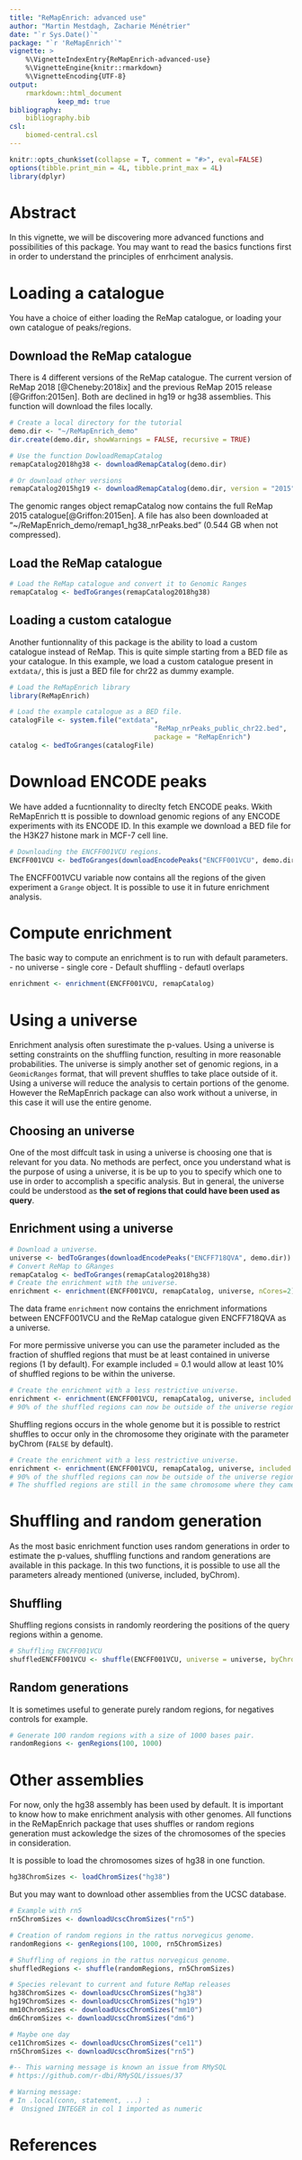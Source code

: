 ```yaml
---
title: "ReMapEnrich: advanced use"
author: "Martin Mestdagh, Zacharie Ménétrier"
date: "`r Sys.Date()`"
package: "`r 'ReMapEnrich'`"
vignette: >
    %\VignetteIndexEntry{ReMapEnrich-advanced-use}
    %\VignetteEngine{knitr::rmarkdown}
    %\VignetteEncoding{UTF-8}
output: 
    rmarkdown::html_document
            keep_md: true 
bibliography: 
    bibliography.bib
csl:
    biomed-central.csl
---
```


```r
knitr::opts_chunk$set(collapse = T, comment = "#>", eval=FALSE)
options(tibble.print_min = 4L, tibble.print_max = 4L)
library(dplyr)
```

# Abstract

In this vignette, we will be discovering more advanced functions and possibilities of this package. You may want to read the basics functions first in order to understand the principles of enrhciment analysis.

# Loading a catalogue

You have a choice of either loading the ReMap catalogue, or loading your own catalogue of peaks/regions. 


## Download the ReMap catalogue

There is 4 different versions of the ReMap catalogue.
The current version of ReMap 2018 [@Cheneby:2018ix] and the previous ReMap 2015 release [@Griffon:2015en].
Both are declined in hg19 or hg38 assemblies. This function will download the files locally. 

```r
# Create a local directory for the tutorial
demo.dir <- "~/ReMapEnrich_demo"
dir.create(demo.dir, showWarnings = FALSE, recursive = TRUE)

# Use the function DowloadRemapCatalog
remapCatalog2018hg38 <- downloadRemapCatalog(demo.dir)

# Or download other versions
remapCatalog2015hg19 <- downloadRemapCatalog(demo.dir, version = "2015", assembly = "hg19")
```

The genomic ranges object remapCatalog now contains the full ReMap 2015 catalogue[@Griffon:2015en].
A file has also been downloaded at "~/ReMapEnrich_demo/remap1_hg38_nrPeaks.bed" (0.544 GB when not compressed).

## Load the ReMap catalogue

```r
# Load the ReMap catalogue and convert it to Genomic Ranges
remapCatalog <- bedToGranges(remapCatalog2018hg38)

```



## Loading a custom catalogue

Another funtionnality  of this package is the ability to load a custom catalogue instead of ReMap. This is quite simple starting from a BED file as your catalogue.
In this example, we load a custom catalogue present in `extdata/`, this is just a BED file for chr22 as dummy example. 

```r
# Load the ReMapEnrich library
library(ReMapEnrich) 

# Load the example catalogue as a BED file.
catalogFile <- system.file("extdata",
                                    "ReMap_nrPeaks_public_chr22.bed",
                                    package = "ReMapEnrich")
catalog <- bedToGranges(catalogFile)
```



# Download ENCODE peaks

We have added a fucntionnality to direclty fetch ENCODE peaks. Wkith ReMapEnrich tt is possible to download genomic regions of any ENCODE experiments with its ENCODE ID. In this example we download a BED file for the H3K27 histone mark in MCF-7 cell line. 

```r
# Downloading the ENCFF001VCU regions.
ENCFF001VCU <- bedToGranges(downloadEncodePeaks("ENCFF001VCU", demo.dir))
```

The ENCFF001VCU variable now contains all the regions of the given experiment a `Grange` object. It is possible to use it in future enrichment analysis.

# Compute enrichment

The basic way to compute an enrichment is to run with default parameters.
- no universe
- single core
- Default shuffling
- defautl overlaps

```r
enrichment <- enrichment(ENCFF001VCU, remapCatalog)
```


# Using a universe

Enrichment analysis often surestimate the p-values. Using a universe is setting constraints on the shuffling function, resulting in more reasonable probabilities.
The universe is simply another set of genomic regions, in a `GeomicRanges` format, that will prevent shuffles to take place outside of it. Using a universe will reduce the analysis to certain portions of the genome. 
However the ReMapEnrich package can also work without a universe, in this case it will use the entire genome. 

## Choosing an universe

One of the most diffcult task in using a universe is choosing one that is relevant for you data. No methods are perfect, once you understand what is the purpose of using a universe, it is be up to you to specify which one to use in order to accomplish a specific analysis.
But in general, the universe could be understood as **the set of regions that could have been used as query**.

## Enrichment using a universe

```r
# Download a universe.
universe <- bedToGranges(downloadEncodePeaks("ENCFF718QVA", demo.dir))
# Convert ReMap to GRanges
remapCatalog <- bedToGranges(remapCatalog2018hg38)
# Create the enrichment with the universe.
enrichment <- enrichment(ENCFF001VCU, remapCatalog, universe, nCores=2)
```

The data frame `enrichment` now contains the enrichment informations between ENCFF001VCU and the ReMap catalogue given ENCFF718QVA as a universe.

For more permissive universe you can use the parameter included as the fraction of shuffled regions that must be at least contained in universe regions (1 by default). For example included = 0.1 would allow at least 10% of shuffled regions to be within the universe. 

```r
# Create the enrichment with a less restrictive universe.
enrichment <- enrichment(ENCFF001VCU, remapCatalog, universe, included = 0.1, nCores=2)
# 90% of the shuffled regions can now be outside of the universe regions.
```

Shuffling regions occurs in the whole genome but it is possible to restrict shuffles to occur only in the chromosome they originate with the parameter byChrom (`FALSE` by default).

```r
# Create the enrichment with a less restrictive universe.
enrichment <- enrichment(ENCFF001VCU, remapCatalog, universe, included = 0.1, byChrom = TRUE, nCores=2)
# 90% of the shuffled regions can now be outside of the universe regions.
# The shuffled regions are still in the same chromosome where they came from.
```

# Shuffling and random generation

As the most basic enrichment function uses random generations in order to estimate the p-values, shuffling functions and random generations are available in this package.
In this two functions, it is possible to use all the parameters already mentioned (universe, included, byChrom).

## Shuffling

Shuffling regions consists in randomly reordering the positions of the query regions within a genome.

```r
# Shuffling ENCFF001VCU
shuffledENCFF001VCU <- shuffle(ENCFF001VCU, universe = universe, byChrom = TRUE)
```

## Random generations

It is sometimes useful to generate purely random regions, for negatives controls for example.

```r
# Generate 100 random regions with a size of 1000 bases pair.
randomRegions <- genRegions(100, 1000)
```

# Other assemblies

For now, only the hg38 assembly has been used by default. It is important to know how to make enrichment analysis with other genomes. All functions in the ReMapEnrich package that uses shuffles or random regions generation must ackowledge the sizes of the chromosomes of the species in consideration.

It is possible to load the chromosomes sizes of hg38 in one function.

```r
hg38ChromSizes <- loadChromSizes("hg38")
```

But you may want to download other assemblies from the UCSC database.

```r
# Example with rn5
rn5ChromSizes <- downloadUcscChromSizes("rn5")

# Creation of random regions in the rattus norvegicus genome.
randomRegions <- genRegions(100, 1000, rn5ChromSizes)

# Shuffling of regions in the rattus norvegicus genome.
shuffledRegions <- shuffle(randomRegions, rn5ChromSizes)

# Species relevant to current and future ReMap releases
hg38ChromSizes <- downloadUcscChromSizes("hg38")
hg19ChromSizes <- downloadUcscChromSizes("hg19")
mm10ChromSizes <- downloadUcscChromSizes("mm10")
dm6ChromSizes <- downloadUcscChromSizes("dm6")

# Maybe one day
ce11ChromSizes <- downloadUcscChromSizes("ce11")
rn5ChromSizes <- downloadUcscChromSizes("rn5")

#-- This warning message is known an issue from RMySQL
# https://github.com/r-dbi/RMySQL/issues/37

# Warning message:
# In .local(conn, statement, ...) :
#  Unsigned INTEGER in col 1 imported as numeric

```

# References
